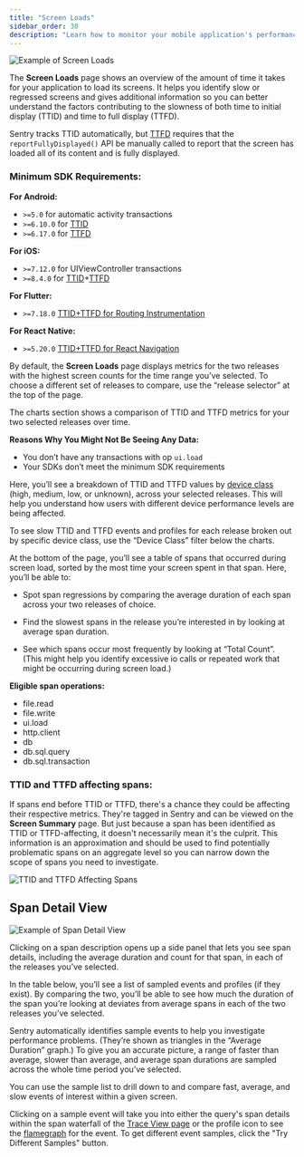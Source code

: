 ```yaml
---
title: "Screen Loads"
sidebar_order: 30
description: "Learn how to monitor your mobile application's performance by using Screen Loads to get better visibility on your application's TTID and TTFD performance."
---
```


![Example of Screen Loads](./img/screen-loads.png)

The **Screen Loads** page shows an overview of the amount of time it takes for your application to load its screens. It helps you identify slow or regressed screens and gives additional information so you can better understand the factors contributing to the slowness of both time to initial display (TTID) and time to full display (TTFD).

Sentry tracks TTID automatically, but [TTFD](/product/insights/mobile/mobile-vitals/#time-to-initial-display-and-time-to-full-display) requires that the `reportFullyDisplayed()` API be manually called to report that the screen has loaded all of its content and is fully displayed.

### Minimum SDK Requirements:

**For Android:**

- `>=5.0` for automatic activity transactions
- `>=6.10.0` for [TTID](/platforms/android/tracing/instrumentation/automatic-instrumentation/#time-to-initial-display)
- `>=6.17.0` for [TTFD](/platforms/android/tracing/instrumentation/automatic-instrumentation/#time-to-full-display)

**For iOS:**

- `>=7.12.0` for UIViewController transactions
- `>=8.4.0` for [TTID](/platforms/apple/guides/ios/tracing/instrumentation/automatic-instrumentation/#time-to-initial-display)+[TTFD](/platforms/apple/guides/ios/tracing/instrumentation/automatic-instrumentation/#time-to-full-display)

**For Flutter:**

- `>=7.18.0` [TTID+TTFD for Routing Instrumentation](/platforms/dart/guides/flutter/integrations/routing-instrumentation/#time-to-initial-display)

**For React Native:**

- `>=5.20.0` [TTID+TTFD for React Navigation](/platforms/react-native/performance/instrumentation/time-to-display/)

By default, the **Screen Loads** page displays metrics for the two releases with the highest screen counts for the time range you’ve selected. To choose a different set of releases to compare, use the “release selector” at the top of the page.

The charts section shows a comparison of TTID and TTFD metrics for your two selected releases over time.

**Reasons Why You Might Not Be Seeing Any Data:**

- You don’t have any transactions with op `ui.load`
- Your SDKs don’t meet the minimum SDK requirements


Here, you’ll see a breakdown of TTID and TTFD values by [device class](/concepts/search/searchable-properties/#device-classification) (high, medium, low, or unknown), across your selected releases. This will help you understand how users with different device performance levels are being affected.

To see slow TTID and TTFD events and profiles for each release broken out by specific device class, use the “Device Class” filter below the charts.

At the bottom of the page, you’ll see a table of spans that occurred during screen load, sorted by the most time your screen spent in that span. Here, you’ll be able to:

- Spot span regressions by comparing the average duration of each span across your two releases of choice.

- Find the slowest spans in the release you’re interested in by looking at average span duration.

- See which spans occur most frequently by looking at “Total Count”. (This might help you identify excessive io calls or repeated work that might be occurring during screen load.)

**Eligible span operations:**

- file.read
- file.write
- ui.load
- http.client
- db
- db.sql.query
- db.sql.transaction

### TTID and TTFD affecting spans:

If spans end before TTID or TTFD, there's a chance they could be affecting their respective metrics. They're tagged in Sentry and can be viewed on the **Screen Summary** page. But just because a span has been identified as TTID or TTFD-affecting, it doesn't necessarily mean it's the culprit. This information is an approximation and should be used to find potentially problematic spans on an aggregate level so you can narrow down the scope of spans you need to investigate.

![TTID and TTFD Affecting Spans](./img/ttid-ttfd-affecting-spans.png)

## Span Detail View

![Example of Span Detail View](./img/screen-loads-span-detail.png)

Clicking on a span description opens up a side panel that lets you see span details, including the average duration and count for that span, in each of the releases you’ve selected.

In the table below, you’ll see a list of sampled events and profiles (if they exist). By comparing the two, you’ll be able to see how much the duration of the span you’re looking at deviates from average spans in each of the two releases you’ve selected.

Sentry automatically identifies sample events to help you investigate performance problems. (They’re shown as triangles in the “Average Duration” graph.) To give you an accurate picture, a range of faster than average, slower than average, and average span durations are sampled across the whole time period you’ve selected.

You can use the sample list to drill down to and compare fast, average, and slow events of interest within a given screen.

Clicking on a sample event will take you into either the query's span details within the span waterfall of the [Trace View page](/concepts/key-terms/tracing/trace-view/) or the profile icon to see the [flamegraph](/product/explore/profiling/flame-charts-graphs/) for the event. To get different event samples, click the "Try Different Samples" button.
